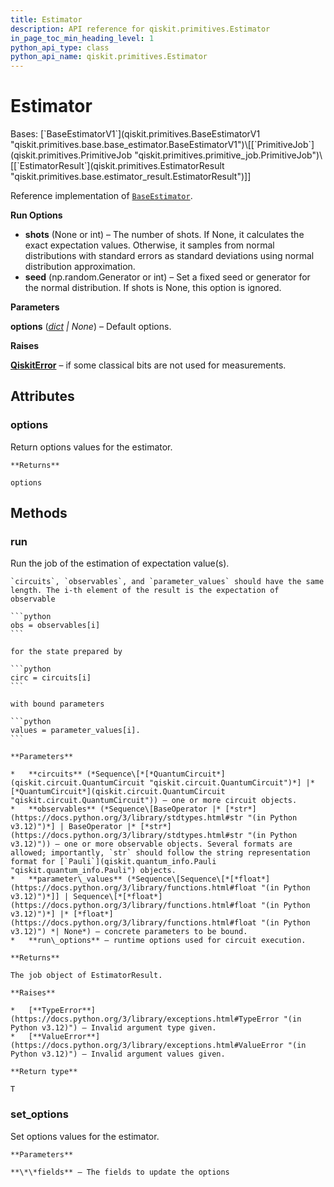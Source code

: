 ```yaml
---
title: Estimator
description: API reference for qiskit.primitives.Estimator
in_page_toc_min_heading_level: 1
python_api_type: class
python_api_name: qiskit.primitives.Estimator
---
```


# Estimator

<Class id="qiskit.primitives.Estimator" github="https://github.com/Qiskit/qiskit/tree/stable/1.0/qiskit/primitives/estimator.py#L38-L158" signature="qiskit.primitives.Estimator(*, options=None)">
  Bases: [`BaseEstimatorV1`](qiskit.primitives.BaseEstimatorV1 "qiskit.primitives.base.base_estimator.BaseEstimatorV1")\[[`PrimitiveJob`](qiskit.primitives.PrimitiveJob "qiskit.primitives.primitive_job.PrimitiveJob")\[[`EstimatorResult`](qiskit.primitives.EstimatorResult "qiskit.primitives.base.estimator_result.EstimatorResult")]]

  Reference implementation of [`BaseEstimator`](qiskit.primitives.BaseEstimator "qiskit.primitives.BaseEstimator").

  **Run Options**

  *   **shots** (None or int) – The number of shots. If None, it calculates the exact expectation values. Otherwise, it samples from normal distributions with standard errors as standard deviations using normal distribution approximation.
  *   **seed** (np.random.Generator or int) – Set a fixed seed or generator for the normal distribution. If shots is None, this option is ignored.

  **Parameters**

  **options** ([*dict*](https://docs.python.org/3/library/stdtypes.html#dict "(in Python v3.12)") *| None*) – Default options.

  **Raises**

  [**QiskitError**](exceptions#qiskit.exceptions.QiskitError "qiskit.exceptions.QiskitError") – if some classical bits are not used for measurements.

  ## Attributes

  ### options

  <Attribute id="qiskit.primitives.Estimator.options" name="options">
    Return options values for the estimator.

    **Returns**

    options
  </Attribute>

  ## Methods

  ### run

  <Function id="qiskit.primitives.Estimator.run" name="run" github="https://github.com/Qiskit/qiskit/tree/stable/1.0/qiskit/primitives/base/base_estimator.py#L123-L180" signature="run(circuits, observables, parameter_values=None, **run_options)">
    Run the job of the estimation of expectation value(s).

    `circuits`, `observables`, and `parameter_values` should have the same length. The i-th element of the result is the expectation of observable

    ```python
    obs = observables[i]
    ```

    for the state prepared by

    ```python
    circ = circuits[i]
    ```

    with bound parameters

    ```python
    values = parameter_values[i].
    ```

    **Parameters**

    *   **circuits** (*Sequence\[*[*QuantumCircuit*](qiskit.circuit.QuantumCircuit "qiskit.circuit.QuantumCircuit")*] |* [*QuantumCircuit*](qiskit.circuit.QuantumCircuit "qiskit.circuit.QuantumCircuit")) – one or more circuit objects.
    *   **observables** (*Sequence\[BaseOperator |* [*str*](https://docs.python.org/3/library/stdtypes.html#str "(in Python v3.12)")*] | BaseOperator |* [*str*](https://docs.python.org/3/library/stdtypes.html#str "(in Python v3.12)")) – one or more observable objects. Several formats are allowed; importantly, `str` should follow the string representation format for [`Pauli`](qiskit.quantum_info.Pauli "qiskit.quantum_info.Pauli") objects.
    *   **parameter\_values** (*Sequence\[Sequence\[*[*float*](https://docs.python.org/3/library/functions.html#float "(in Python v3.12)")*]] | Sequence\[*[*float*](https://docs.python.org/3/library/functions.html#float "(in Python v3.12)")*] |* [*float*](https://docs.python.org/3/library/functions.html#float "(in Python v3.12)") *| None*) – concrete parameters to be bound.
    *   **run\_options** – runtime options used for circuit execution.

    **Returns**

    The job object of EstimatorResult.

    **Raises**

    *   [**TypeError**](https://docs.python.org/3/library/exceptions.html#TypeError "(in Python v3.12)") – Invalid argument type given.
    *   [**ValueError**](https://docs.python.org/3/library/exceptions.html#ValueError "(in Python v3.12)") – Invalid argument values given.

    **Return type**

    T
  </Function>

  ### set\_options

  <Function id="qiskit.primitives.Estimator.set_options" name="set_options" github="https://github.com/Qiskit/qiskit/tree/stable/1.0/qiskit/primitives/base/base_primitive.py#L39-L45" signature="set_options(**fields)">
    Set options values for the estimator.

    **Parameters**

    **\*\*fields** – The fields to update the options
  </Function>
</Class>

